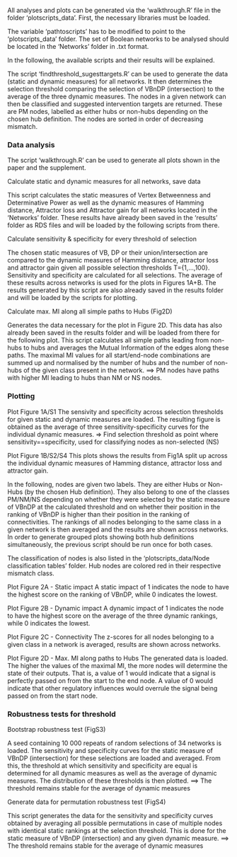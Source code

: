 All analyses and plots can be generated via the 'walkthrough.R' file in the folder 'plotscripts_data'.
First, the necessary libraries must be loaded. 

The variable 'pathtoscripts' has to be modified to point to the 'plotscripts_data' folder.
The set of Boolean networks to be analysed should be located in the 'Networks' folder in .txt format.


In the following, the available scripts and their results will be explained.

The script 'findthreshold_sugesttargets.R' can be used to generate the data (static and dynamic measures) for all networks.
It then determines the selection threshold comparing the selection of VBnDP (intersection) to the average of the three dynamic measures.
The nodes in a given network can then be classified and suggested intervention targets are returned. These are PM nodes, labelled as either hubs or non-hubs depending on the chosen hub definition. The nodes are sorted in order of decreasing mismatch.

### Data analysis

The script 'walkthrough.R' can be used to generate all plots shown in the paper and the supplement.


Calculate static and dynamic measures for all networks, save data

  This script calculates the static measures of Vertex Betweenness and Determinative Power as well as the 
  dynamic measures of Hamming distance, Attractor loss and Attractor gain for all networks located in the 'Networks' folder.
  These results have already been saved in the 'results' folder as RDS files and will be loaded 
  by the following scripts from there.
  
  
Calculate sensitivity & specificity for every threshold of selection

  The chosen static measures of VB, DP or their union/intersection are compared to the dynamic measures of Hamming distance,
  attractor loss and attractor gain given all possible selection thresholds T={1,...,100}.
  Sensitivity and specificity are calculated for all selections. 
  The average of these results across networks is used for the plots in Figures 1A+B.
  The results generated by this script are also already saved in the results folder 
  and will be loaded by the scripts for plotting.
  
  
Calculate max. MI along all simple paths to Hubs (Fig2D)

  Generates the data necessary for the plot in Figure 2D. 
  This data has also already been saved in the results folder and will
  be loaded from there for the following plot.
  This script calculates all simple paths leading from non-hubs to hubs and averages 
  the Mutual Information of the edges along these paths. 
  The maximal MI values for all start/end-node combinations are summed up and normalised by the number of hubs
  and the number of non-hubs of the given class present in the network.
  ==> PM nodes have paths with higher MI leading to hubs than NM or NS nodes.
  
  
### Plotting
  
Plot Figure 1A/S1
  The sensivity and specificity across selection thresholds for given static and dynamic measures are loaded.
  The resulting figure is obtained as the average of three sensitivity-specificity curves for the individual dynamic measures.
  => Find selection threshold as point where sensitivity==specificity, used for classifying nodes as non-selected (NS)
  

Plot Figure 1B/S2/S4
  This plots shows the results from Fig1A split up across the individual dynamic measures of Hamming distance, 
  attractor loss and attractor gain.
  
  
  In the following, nodes are given two labels. They are either Hubs or Non-Hubs (by the chosen Hub definition).
  They also belong to one of the classes PM/NM/NS depending on whether they were selected by the static measure
  of VBnDP at the calculated threshold and on whether their position in the ranking of VBnDP is higher than their
  position in the ranking of connectivities.
  The rankings of all nodes belonging to the same class in a given network is then averaged and the results are shown
  across networks.
  In order to generate grouped plots showing both hub definitions simultaneously, 
  the previous script should be run once for both cases.
  
  The classification of nodes is also listed in the 'plotscripts_data/Node classification tables' folder.
  Hub nodes are colored red in their respective mismatch class.
  
  
Plot Figure 2A - Static impact
  A static impact of 1 indicates the node to have the highest score on the ranking of VBnDP, while 0 indicates the lowest.
  

Plot Figure 2B - Dynamic impact
  A dynamic impact of 1 indicates the node to have the highest score on the average of the three dynamic rankings, 
  while 0 indicates the lowest.
  
  
Plot Figure 2C - Connectivity
  The z-scores for all nodes belonging to a given class in a network is averaged, results are shown across networks.
  
  
Plot Figure 2D - Max. MI along paths to Hubs
  The generated data is loaded.
  The higher the values of the maximal MI, the more nodes will determine the state of their outputs.
  That is, a value of 1 would indicate that a signal is perfectly passed on from the start to the end node.
  A value of 0 would indicate that other regulatory influences would overrule the signal being passed on from the start node.
  
  
### Robustness tests for threshold

Bootstrap robustness test (FigS3)

  A seed containing 10 000 repeats of random selections of 34 networks is loaded.
  The sensitivity and specificity curves for the static measure of VBnDP (intersection) for these selections are 
  loaded and averaged.
  From this, the threshold at which sensitivity and specificity are equal is determined for all dynamic measures
  as well as the average of dynamic measures. The distribution of these thresholds is then plotted.
  ==> The threshold remains stable for the average of dynamic measures
  
  
Generate data for permutation robustness test (FigS4)

  This script generates the data for the sensitivity and specificity curves obtained by averaging all possible permutations
  in case of multiple nodes with identical static rankings at the selection threshold. This is done for the static measure of
  VBnDP (intersection) and any given dynamic measure.
  ==> The threshold remains stable for the average of dynamic measures
  
  
  
